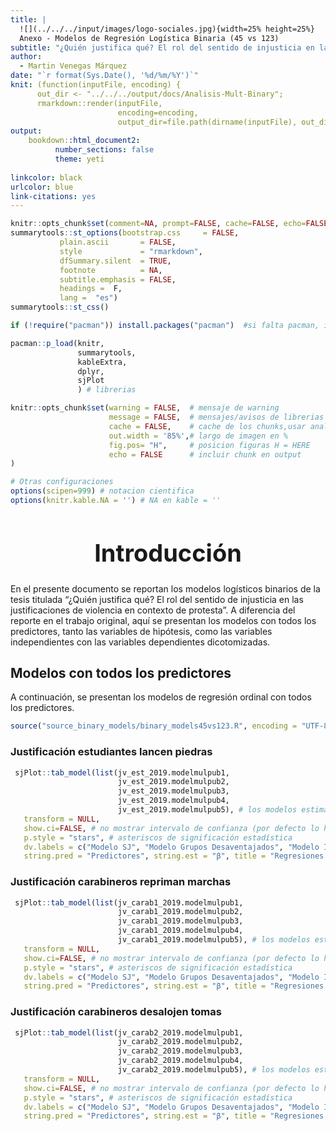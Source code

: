 ```yaml
---
title: |
  ![](../../../input/images/logo-sociales.jpg){width=25% height=25%}  
  Anexo - Modelos de Regresión Logística Binaria (45 vs 123)
subtitle: "¿Quién justifica qué? El rol del sentido de injusticia en las justificaciones de violencia en contexto de protesta"
author: 
  - Martin Venegas Márquez
date: "`r format(Sys.Date(), '%d/%m/%Y')`"
knit: (function(inputFile, encoding) {
      out_dir <- "../../../output/docs/Analisis-Mult-Binary";
      rmarkdown::render(inputFile,
                        encoding=encoding,
                        output_dir=file.path(dirname(inputFile), out_dir))})
output:
    bookdown::html_document2:
          number_sections: false
          theme: yeti
    
linkcolor: black
urlcolor: blue
link-citations: yes
---
```


<style type="text/css">

h1 {
  font-size: 38px;
  text-align: center;
}
h4.author { /* Header 4 - and the author and data headers use this too  */
    font-size: 18px;
  text-align: center;
}
h4.date { /* Header 4 - and the author and data headers use this too  */
  font-size: 18px;
  text-align: center;
}
</style>


\newpage

\setcounter{tocdepth}{2}
\renewcommand{\contentsname}{Tabla de contenidos}
\tableofcontents

\newpage

```r
knitr::opts_chunk$set(comment=NA, prompt=FALSE, cache=FALSE, echo=FALSE, results='asis', message = F, warning = F)
summarytools::st_options(bootstrap.css     = FALSE,
           plain.ascii       = FALSE,   
           style             = "rmarkdown",
           dfSummary.silent  = TRUE, 
           footnote          = NA,
           subtitle.emphasis = FALSE,
           headings =  F,
           lang =  "es")
summarytools::st_css()

```

```r

if (!require("pacman")) install.packages("pacman")  #si falta pacman, instalar

pacman::p_load(knitr, 
               summarytools, 
               kableExtra, 
               dplyr,
               sjPlot
               ) # librerias

knitr::opts_chunk$set(warning = FALSE,  # mensaje de warning
                      message = FALSE,  # mensajes/avisos de librerias  
                      cache = FALSE,    # cache de los chunks,usar analisis pesados
                      out.width = '85%',# largo de imagen en %
                      fig.pos= "H",     # posicion figuras H = HERE
                      echo = FALSE      # incluir chunk en output
)

# Otras configuraciones
options(scipen=999) # notacion cientifica
options(knitr.kable.NA = '') # NA en kable = ''

```

# Introducción

En el presente documento se reportan los modelos logísticos binarios de la tesis titulada "¿Quién justifica qué? El rol del sentido de injusticia en las justificaciones de violencia en contexto de protesta". A diferencia del reporte en el trabajo original, aquí se presentan los modelos con todos los predictores, tanto las variables de hipótesis, como las variables independientes con las variables dependientes dicotomizadas.

## Modelos con todos los predictores

A continuación, se presentan los modelos de regresión ordinal con todos los predictores.

```r

source("source_binary_models/binary_models45vs123.R", encoding = "UTF-8" )

```

### Justificación estudiantes lancen piedras

```r
 sjPlot::tab_model(list(jv_est_2019.modelmulpub1,
                        jv_est_2019.modelmulpub2,
                        jv_est_2019.modelmulpub3,
                        jv_est_2019.modelmulpub4,
                        jv_est_2019.modelmulpub5), # los modelos estimados
   transform = NULL,
   show.ci=FALSE, # no mostrar intervalo de confianza (por defecto lo hace)
   p.style = "stars", # asteriscos de significación estadística
   dv.labels = c("Modelo SJ", "Modelo Grupos Desaventajados", "Modelo Ideologia", "Modelo Trato Justo", "Modelo Interacciones"), # etiquetas de modelos o variables dep.
   string.pred = "Predictores", string.est = "β", title = "Regresiones binarias logit - Justificacion estudiantes lancen piedras") # nombre predictores y símbolo beta en tabla

```

### Justificación carabineros repriman marchas

```r
 sjPlot::tab_model(list(jv_carab1_2019.modelmulpub1,
                        jv_carab1_2019.modelmulpub2,
                        jv_carab1_2019.modelmulpub3,
                        jv_carab1_2019.modelmulpub4,
                        jv_carab1_2019.modelmulpub5), # los modelos estimados
   transform = NULL,
   show.ci=FALSE, # no mostrar intervalo de confianza (por defecto lo hace)
   p.style = "stars", # asteriscos de significación estadística
   dv.labels = c("Modelo SJ", "Modelo Grupos Desaventajados", "Modelo Ideologia", "Modelo Trato Justo", "Modelo Interacciones"), # etiquetas de modelos o variables dep.
   string.pred = "Predictores", string.est = "β", title = "Regresiones binarias logit - Justificacion carabineros reprime marchas") # nombre predictores y símbolo beta en tabla

```

### Justificación carabineros desalojen tomas

```r
 sjPlot::tab_model(list(jv_carab2_2019.modelmulpub1,
                        jv_carab2_2019.modelmulpub2,
                        jv_carab2_2019.modelmulpub3,
                        jv_carab2_2019.modelmulpub4,
                        jv_carab2_2019.modelmulpub5), # los modelos estimados
   transform = NULL,
   show.ci=FALSE, # no mostrar intervalo de confianza (por defecto lo hace)
   p.style = "stars", # asteriscos de significación estadística
   dv.labels = c("Modelo SJ", "Modelo Grupos Desaventajados", "Modelo Ideologia", "Modelo Trato Justo", "Modelo Interacciones"), # etiquetas de modelos o variables dep.
   string.pred = "Predictores", string.est = "β", title = "Regresiones binarias logit - Justificacion carabineros desalojan tomas") # nombre predictores y símbolo beta en tabla

```
